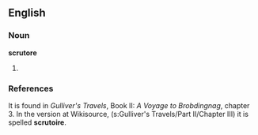 ==English==

===Noun===
'''scrutore'''

# {{misspelling of|escritoire}}

===References===
It is found in ''Gulliver's Travels'', Book II: ''A Voyage to Brobdingnag'', chapter 3.  In the version at Wikisource, (s:Gulliver's Travels/Part II/Chapter III) it is spelled '''scrutoire'''.